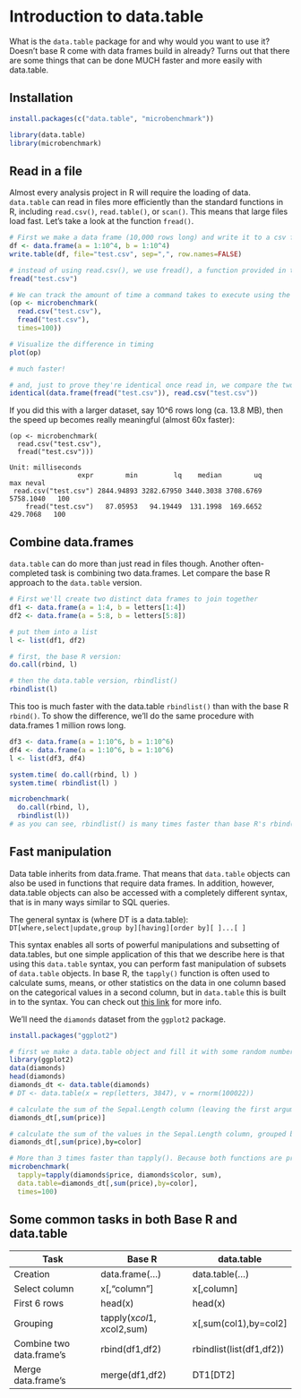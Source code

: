 # Introduction to data.table

What is the `data.table` package for and why would you want to use it?  Doesn't base R come with data frames build in already? Turns out that there are some things that can be done MUCH faster and more easily with data.table. 

## Installation

```r
install.packages(c("data.table", "microbenchmark"))
```

```r
library(data.table)
library(microbenchmark)
```

## Read in a file

Almost every analysis project in R will require the loading of data. `data.table` can read in files more efficiently than the standard functions in R, including `read.csv()`, `read.table()`, or `scan()`. This means that large files load fast.  Let's take a look at the function `fread()`. 

```r
# First we make a data frame (10,000 rows long) and write it to a csv file, which we'll read in in the next step
df <- data.frame(a = 1:10^4, b = 1:10^4)
write.table(df, file="test.csv", sep=",", row.names=FALSE)

# instead of using read.csv(), we use fread(), a function provided in the data.frame library
fread("test.csv")

# We can track the amount of time a command takes to execute using the microbenchmark() function
(op <- microbenchmark(
  read.csv("test.csv"),
  fread("test.csv"),
  times=100))

# Visualize the difference in timing
plot(op)

# much faster!

# and, just to prove they're identical once read in, we compare the two data sets to one another with identical()
identical(data.frame(fread("test.csv")), read.csv("test.csv"))
```

If you did this with a larger dataset, say 10^6 rows long (ca. 13.8 MB), then the speed up becomes really meaningful (almost 60x faster):

```
(op <- microbenchmark(
  read.csv("test.csv"),
  fread("test.csv")))

Unit: milliseconds
                 expr        min         lq    median        uq       max neval
 read.csv("test.csv") 2844.94893 3282.67950 3440.3038 3708.6769 5758.1040   100
    fread("test.csv")   87.05953   94.19449  131.1998  169.6652  429.7068   100
```

## Combine data.frames

`data.table` can do more than just read in files though.  Another often-completed task is combining two data.frames.  Let compare the base R approach to the `data.table` version.

```r
# First we'll create two distinct data frames to join together 
df1 <- data.frame(a = 1:4, b = letters[1:4])
df2 <- data.frame(a = 5:8, b = letters[5:8])

# put them into a list 
l <- list(df1, df2)

# first, the base R version:
do.call(rbind, l)

# then the data.table version, rbindlist()
rbindlist(l)
```

This too is much faster with the data.table `rbindlist()` than with the base R `rbind()`.  To show the difference, we'll do the same procedure with data.frames 1 million rows long.

```r
df3 <- data.frame(a = 1:10^6, b = 1:10^6)
df4 <- data.frame(a = 1:10^6, b = 1:10^6)
l <- list(df3, df4)

system.time( do.call(rbind, l) )
system.time( rbindlist(l) )

microbenchmark(
  do.call(rbind, l),
  rbindlist(l))
# as you can see, rbindlist() is many times faster than base R's rbind() function
```

## Fast manipulation

Data table inherits from data.frame.  That means that `data.table` objects can also be used in functions that require data frames.  In addition, however, data.table objects can also be accessed with a completely different syntax, that is in many ways similar to SQL queries.  

The general syntax is (where DT is a data.table):    
`DT[where,select|update,group by][having][order by][ ]...[ ]`

This syntax enables all sorts of powerful manipulations and subsetting of data.tables, but one simple application of this that we describe here is that using this `data.table` syntax, you can perform fast manipulation of subsets of `data.table` objects.  In base R, the `tapply()` function is often used to calculate sums, means, or other statistics on the data in one column based on the categorical values in a second column, but in `data.table` this is built in to the syntax.  You can check out [this link](http://datatable.r-forge.r-project.org/datatable-faq.pdf) for more info.

We'll need the `diamonds` dataset from the `ggplot2` package.

```r
install.packages("ggplot2")
```


```r
# first we make a data.table object and fill it with some random numbers
library(ggplot2)
data(diamonds)
head(diamonds)
diamonds_dt <- data.table(diamonds)
# DT <- data.table(x = rep(letters, 3847), v = rnorm(100022)) 

# calculate the sum of the Sepal.Length column (leaving the first argument blank applies the sum() function over all rows)
diamonds_dt[,sum(price)]

# calculate the sum of the values in the Sepal.Length column, grouped by the categorical values in the Species column
diamonds_dt[,sum(price),by=color]

# More than 3 times faster than tapply(). Because both functions are pretty fast, we replicate sthe function calls 100 times to show the difference.
microbenchmark(
  tapply=tapply(diamonds$price, diamonds$color, sum),
  data.table=diamonds_dt[,sum(price),by=color],
  times=100)
```


## Some common tasks in both Base R and data.table

Task | Base R  | data.table
------------- | ------------- | -------------
Creation | data.frame(...) | data.table(...)
Select column | x[,"column"]  | x[,column]
First 6 rows | head(x)  | head(x)
Grouping | tapply(x$col1,x$col2,sum) | x[,sum(col1),by=col2]
Combine two data.frame's | rbind(df1,df2) | rbindlist(list(df1,df2))
Merge data.frame's | merge(df1,df2) | DT1[DT2]
